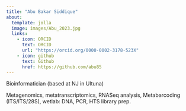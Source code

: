 ```yaml
---
title: "Abu Bakar Siddique"
about: 
  template: jolla
  image: images/Abu_2023.jpg
  links:
    - icon: ORCID
      text: ORCID
      url: "https://orcid.org/0000-0002-3178-523X"
    - icon: github
      text: Github
      href: https://github.com/abu85
---
```

 
Bioinformatician (based at NJ in Ultuna)

Metagenomics, metatranscriptomics, RNASeq analysis, Metabarcoding (ITS/ITS/28S), wetlab: DNA, PCR, HTS library prep.
